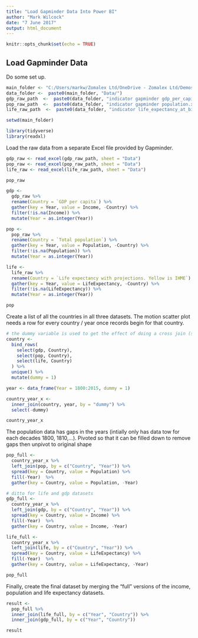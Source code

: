 ```yaml
---
title: "Load Gapminder Data Into Power BI"
author: "Mark Wilcock"
date: "7 June 2017"
output: html_document
---
```


```r
knitr::opts_chunk$set(echo = TRUE)
```

## Load Gapminder Data

Do some set up.

```r
main_folder <- "C:/Users/markw/Zomalex Ltd/OneDrive - Zomalex Ltd/Demos/Rosling/"
data_folder <-  paste0(main_folder, "Data/")
gdp_raw_path  <-  paste0(data_folder, "indicator gapminder gdp_per_capita_ppp.xlsx")
pop_raw_path  <-  paste0(data_folder, "indicator gapminder population.xlsx")
life_raw_path  <-  paste0(data_folder, "indicator life_expectancy_at_birth.xlsx")

setwd(main_folder)

library(tidyverse)
library(readxl)
```

Load the raw data from a separate Excel file provided by Gapminder.

```r
gdp_raw <- read_excel(gdp_raw_path, sheet = "Data")
pop_raw <- read_excel(pop_raw_path, sheet = "Data")
life_raw <- read_excel(life_raw_path, sheet = "Data")

pop_raw
```

```r
gdp <- 
  gdp_raw %>%  
  rename(Country = `GDP per capita`) %>% 
  gather(key = Year, value = Income, -Country) %>% 
  filter(!is.na(Income)) %>% 
  mutate(Year = as.integer(Year))

pop <- 
  pop_raw %>%  
  rename(Country = `Total population`) %>% 
  gather(key = Year, value = Population, -Country) %>% 
  filter(!is.na(Population)) %>% 
  mutate(Year = as.integer(Year))

life <- 
  life_raw %>%  
  rename(Country = `Life expectancy with projections. Yellow is IHME`) %>% 
  gather(key = Year, value = LifeExpectancy, -Country) %>% 
  filter(!is.na(LifeExpectancy)) %>% 
  mutate(Year = as.integer(Year))

pop
```

Create a list of all the countries in all three datasets.
The motion scatter plot needs a row for every country / year once records begin for that country.

```r

# the dummy variable is used to get the effect of doing a cross join (since no cross_join verb in dplyr)
country <- 
  bind_rows(
    select(gdp, Country),
    select(pop, Country),
    select(life, Country)
  ) %>% 
  unique() %>% 
  mutate(dummy = 1)

year <- data_frame(Year = 1800:2015, dummy = 1) 

country_year_x <- 
  inner_join(country, year, by = "dummy") %>% 
  select(-dummy)

country_year_x
```

The population data has gaps in the years (intially only has data tow for each decades 1800, 1810,...).  Pivoted so that it can be filled down to remove gaps then unpivot to original shape


```r
pop_full <-
  country_year_x %>% 
  left_join(pop, by = c("Country", "Year")) %>% 
  spread(key = Country, value = Population) %>% 
  fill(-Year)  %>% 
  gather(key = Country, value = Population, -Year)

# ditto for life and gdp datasets
gdp_full <-
  country_year_x %>% 
  left_join(gdp, by = c("Country", "Year")) %>% 
  spread(key = Country, value = Income) %>% 
  fill(-Year)  %>% 
  gather(key = Country, value = Income, -Year)

life_full <-
  country_year_x %>% 
  left_join(life, by = c("Country", "Year")) %>% 
  spread(key = Country, value = LifeExpectancy) %>% 
  fill(-Year)  %>% 
  gather(key = Country, value = LifeExpectancy, -Year)

pop_full
```

Finally, create the final dataset by merging the "full" versions of the income, population and life expectancy datasets.

```r
result <- 
  pop_full %>% 
  inner_join(life_full, by = c("Year", "Country")) %>% 
  inner_join(gdp_full, by = c("Year", "Country"))

result

```

